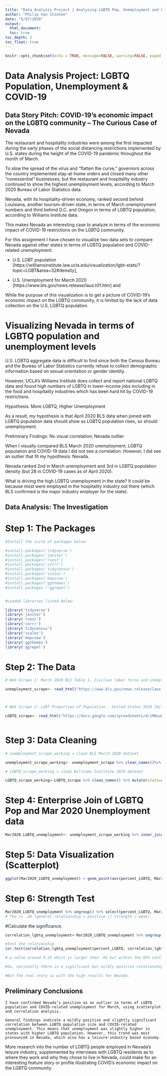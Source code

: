 ```yaml
---
title: "Data Analysis Project | Analysing LGBTQ Pop, Unemployment and COVID"
author: "Philip Van Slooten"
date: "5/07/2020"
output:
  html_document:
  toc: true
toc_depth: 3
toc_float: true
---
```

  
```r
knitr::opts_chunk$set(echo = TRUE, message=FALSE, warning=FALSE, paged.print=TRUE)
```

# Data Analysis Project: LGBTQ Population, Unemployment & COVID-19

## Data Story Pitch: COVID-19's economic impact on the LGBTQ community -- The Curious Case of Nevada

The restaurant and hospitality industries were among the first impacted during the early phases of the social distancing restrictions implemented by U.S. states during the height of the COVID-19 pandemic throughout the month of March. 

To slow the spread of the virus and "flatten the curve," governors across the country implemented stay-at-home orders and closed many other "nonessential" businesses, but the restaurant and hospitality industry continued to show the highest unemployment levels, according to March 2020 Bureau of Labor Statistics data. 

Nevada, with its hospitality-driven economy, ranked second behind Louisiana, another tourism-driven state, in terms of March unemployment numbers and third behind D.C. and Oregon in terms of LGBTQ population, according to Williams Institute data. 

This makes Nevada an interesting case to analyze in terms of the economic impact of COVID-19 restrictions on the LGBTQ community. 

For this assignment I have chosen to visualize two data sets to compare Nevada against other states in terms of LGBTQ population and COVID-related unemployment: 

* U.S. LGBT population [https://williamsinstitute.law.ucla.edu/visualization/lgbt-stats/?topic=LGBT&area=32#density], 

* U.S. Unemployment for March 2020 [https://www.bls.gov/news.release/laus.t01.htm] and


While the purpose of this visualization is to get a picture of COVID-19's economic impact on the LGBTQ community, it is limited by the lack of data collection on the U.S. LGBTQ population. 


# Visualizing Nevada in terms of LGBTQ population and unemployment levels

U.S. LGBTQ aggregate data is difficult to find since both the Census Bureau and the Bureau of Labor Statistics currently refuse to collect demographic information based on sexual orientation or gender identity. 

However, UCLA's Williams Institute does collect and report national LGBTQ data and found high numbers of LGBTQ in lower-income jobs including in the food and hospitality industries which has been hard hit by COVID-19 restrictions. 

Hypothesis: More LGBTQ, Higher Unemployment

As a result, my hypothesis is that April 2020 BLS data when joined with LGBTQ population data should show as LGBTQ population rises, so should unemployment. 

Preliminary Findings: No visual correlation; Nevada outlier

When I visually compared BLS March 2020 unemployment, LGBTQ population and COVID-19 data I did not see a correlation. However, I did see an outlier that fit my hypothesis: Nevada. 

Nevada ranked 2nd in March unemployment and 3rd in LGBTQ population density (but 28 in COVID-19 cases as of April 2020). 

What is driving the high LGBTQ unemployment in the state? It could be because most were employed in the hospitality industry out there (which BLS confirmed is the major industry employer for the state).


## Data Analysis: The Investigation

# Step 1: The Packages

```r
#Install the suite of packages below:

#install.packages('tidyverse')
#install.packages('janitor')
#install.packages('rvest')
#install.packages('corrr')
#install.packages('tidycensus')
#install.packages('scales')
#install.packages('mapview')
#install.packages('ggthemes')
#install.packages ('ggrepel')


#Loaded libraries listed below:

library('tidyverse')
library('janitor')
library('rvest')
library('corrr')
library('tidycensus')
library('scales')
library('mapview')
library('ggthemes')
library('ggrepel')


```
 
# Step 2: The Data

```r

# Web Scrape 1: March 2020 BLS Table 1. Civilian labor force and unemployment by state and selected area, seasonally adjusted

unemployment_scrape<- read_html("https://www.bls.gov/news.release/laus.t01.htm") %>% html_nodes('table') %>% html_table(header=1, fill=TRUE) %>% as.data.frame()



# Web Scrape 2: LGBT Proportion of Population - United States 2019 [Williams Institute, UCLA]

LGBTQ_scrape<- read_html("https://docs.google.com/spreadsheets/d/1M0uuK9UqsgS2rQpzVBm1X0eWcwoiXBS0TUjTUr7oXBg/edit?usp=sharing")%>% html_nodes('table') %>% html_table(header=1, fill=TRUE) %>% as.data.frame() 



```
 
# Step 3: Data Cleaning



```r

# unemployment_scrape_working = clean BLS March 2020 dataset 

unemployment_scrape_working<- unemployment_scrape %>% clean_names()%>% mutate (state=state_and_area)%>% select(state, unemployed_7, everything())%>% select(-state_and_area)%>% mutate (Mar2020_percent_unemployed=unemployed_7)%>% select(-unemployed_7)%>% select(state, Mar2020_percent_unemployed, everything())%>% filter(!str_detect(state,"State and area"))%>% filter(!str_detect(state, "District of Columbia"))%>% filter(!str_detect(state, "Los Angeles"))%>% filter(!str_detect(state, "Miami")) %>% filter(!str_detect(state,"Chicago")) %>% filter(!str_detect(state, "Detroit")) %>% filter(!str_detect(state, "Cleveland")) %>% filter(!str_detect(state,"Seattle")) %>% filter(!str_detect(state, "Puerto Rico")) %>% filter(!str_detect(state, "Footnotes")) %>% filter(!str_detect(state,"Data"))%>% filter(!str_detect(state,"New York City"))%>% mutate (Mar2020_percent_unemployed=as.numeric(Mar2020_percent_unemployed))


```


```r

# LGBTQ_scrape_working = clean Williams Institute 2019 dataset

LGBTQ_scrape_working<-LGBTQ_scrape %>% clean_names() %>% mutate(state=a)%>% mutate (percent_LGBTQ=b)%>% select(state, percent_LGBTQ, everything())%>% select(-a,-b) %>% filter(!str_detect(state,"State"))%>% filter(!str_detect(state, "District of Columbia"))%>% mutate (percent_LGBTQ=as.numeric(percent_LGBTQ))

```


# Step 4: Enterprise Join of LGBTQ Pop and Mar 2020 Unemployment data

```r

Mar2020_LGBTQ_unemployment<- unemployment_scrape_working %>% inner_join(LGBTQ_scrape_working, by="state") %>% select(state, Mar2020_percent_unemployed, percent_LGBTQ, everything())

```

# Step 5: Data Visualization (Scatterplot)

```r
ggplot(Mar2020_LGBTQ_unemployment) + geom_point(aes(percent_LGBTQ, Mar2020_percent_unemployed)) + labs(x="% LGBTQ", y="% Unemployed", title = "State-level LGBTQ and Unemployment Data for March 2020", caption = "Sources: Williams Institute and Bureau of Labor Statistics", fill="state") + scale_y_continuous(labels=comma) + scale_x_continuous(labels=comma) + theme(axis.text.x=element_text(angle=45,hjust=1)) + geom_smooth(aes(percent_LGBTQ, Mar2020_percent_unemployed), method="lm", se=FALSE) + geom_text_repel(aes(percent_LGBTQ, Mar2020_percent_unemployed, label=state))

```

# Step 6: Strength Test

```r
Mar2020_LGBTQ_unemployment %>% ungroup() %>% select(percent_LGBTQ, Mar2020_percent_unemployed) %>% correlate()
# The r= .20 (general relationship = positive // strength = weak). 
```
#Calculate the significance. 

```r
correlation_lgbtq_unemployment<-Mar2020_LGBTQ_unemployment %>% ungroup() %>% select(percent_LGBTQ, Mar2020_percent_unemployed)

#Test the relationship.
cor.test(correlation_lgbtq_unemployment$percent_LGBTQ, correlation_lgbtq_unemployment$Mar2020_percent_unemployed)

# p-value around 0.15 which is larger than .05 but within the 95% confidence interval. 

#So, nationally there is a significant but mildly positive relationship between LGBTQ population size and COVID-related unemployment during March 2020. 

#But the real story is with the high results for Nevada. 
```


## Preliminary Conclusions

	I have confirmed Nevada’s position as an outlier in terms of LGBTQ population and COVID-related unemployment for March, using scatterplot and correlation analysis.
	
	General findings indicate a mildly positive and slightly significant correlation between LGBTQ population size and COVID-related unemployment. This means that unemployment was slightly higher in states with higher LGBTQ population. However, this trend was most pronounced in Nevada, which also has a leisure-industry based economy. 
	
  More research into the number of LGBTQ people employed in Nevada's leisure industry, supplemented by interviews with LGBTQ residents as to where they work and why they chose to live in Nevada, could make for an interesting feature story or profile illustrating COVID's economic impact on the LGBTQ community. 

 
 




